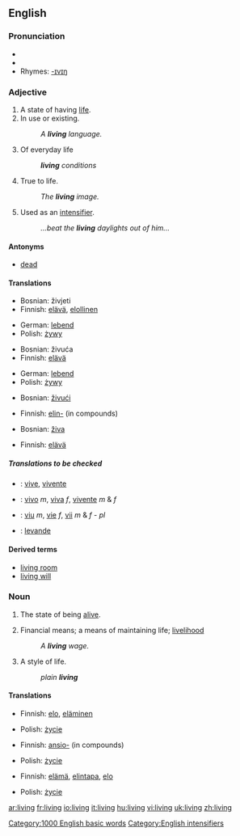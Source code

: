 {{wikipedia}}
==English==

{{rank|4|late|bed|530|living|view|although|knowledge}}

===Pronunciation===
* {{audio|en-us-living.ogg|Audio (US)}}
* {{IPA|/lɪvɪŋ/}}
* Rhymes: [[Rhymes:English:-ɪvɪŋ|-ɪvɪŋ]]

===Adjective===
{{en-adj|-}}

# A state of having [[life]].
# In use or existing.
#: ''A '''living''' language.''
# Of everyday life
#:'' '''living''' conditions''
# True to life.
#: ''The '''living''' image.''
# Used as an [[intensifier]].
#: ''...beat the '''living''' daylights out of him...''

====Antonyms====
*[[dead]]

====Translations====
{{trans-top|A state of having life}}
*Bosnian: živjeti
*Finnish: [[elävä]], [[elollinen]]
{{trans-mid}}
*German: [[lebend]]
*Polish: [[żywy]]
{{trans-bottom}}

{{trans-top|In use or existing}}
*Bosnian: živuća
*Finnish: [[elävä]]
{{trans-mid}}
*German: [[lebend]]
*Polish: [[żywy]]
{{trans-bottom}}

{{trans-top|Of everyday life}}
*Bosnian: [[živući]]
{{trans-mid}}
*Finnish: [[elin-]] (in compounds)
{{trans-bottom}}

{{trans-top|True to life}}
*Bosnian: [[živa]]
{{trans-mid}}
*Finnish: [[elävä]]
{{trans-bottom}}

{{trans-top|Used as an intensifier}}
{{trans-mid}}
{{trans-bottom}}

=====Translations to be checked=====
{{checktrans}}
{{top}}
*{{ttbc|Interlingua}}: [[vive]], [[vivente]]
*{{ttbc|Portuguese}}: [[vivo]] ''m'', [[viva]] ''f'', [[vivente]] ''m'' & ''f''
{{mid}}
*{{ttbc|Romanian}}: [[viu]] ''m'', [[vie]] ''f'', [[vii]] ''m'' & ''f'' - ''pl''
*{{ttbc|Swedish}}: [[levande]]
{{bottom}}

====Derived terms====
*[[living room]]
*[[living will]]

===Noun===
{{en-noun}}

# {{uncountable}} The state of being [[alive]].
# Financial means; a means of maintaining life; [[livelihood]]
#: ''A '''living''' wage.''
# A style of life.
#: ''plain '''living''' ''

====Translations====
{{trans-top|The state of being alive}}
*Finnish: [[elo]], [[eläminen]]
{{trans-mid}}
*Polish: [[życie]]
{{trans-bottom}}

{{trans-top|Financial means; a means of maintaining life}}
*Finnish: [[ansio-]] (in compounds)
{{trans-mid}}
*Polish: [[życie]]
{{trans-bottom}}

{{trans-top|A style of life}}
*Finnish: [[elämä]], [[elintapa]], [[elo]]
{{trans-mid}}
*Polish: [[życie]]
{{trans-bottom}}

[[Category:1000 English basic words]]
[[Category:English intensifiers]]

[[ar:living]]
[[fr:living]]
[[io:living]]
[[it:living]]
[[hu:living]]
[[vi:living]]
[[uk:living]]
[[zh:living]]